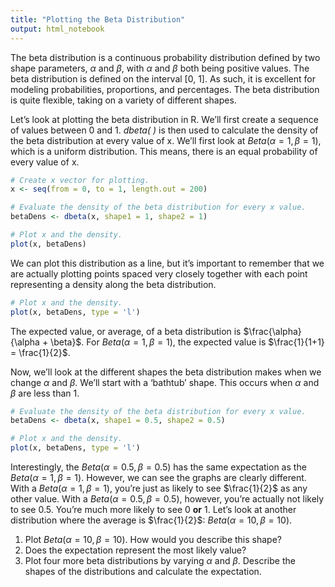 ```yaml
---
title: "Plotting the Beta Distribution"
output: html_notebook
---
```


The beta distribution is a continuous probability distribution defined by two shape parameters, $\alpha$ and $\beta$, with $\alpha$ and $\beta$ both being positive values. The beta distribution is defined on the interval [0, 1]. As such, it is excellent for modeling probabilities, proportions, and percentages. The beta distribution is quite flexible, taking on a variety of different shapes. 

Let's look at plotting the beta distribution in R. We'll first create a sequence of values between 0 and 1. *dbeta( )* is then used to calculate the density of the beta distribution at every value of x. We'll first look at $Beta(\alpha = 1, \beta = 1)$, which is a uniform distribution. This means, there is an equal probability of every value of x.    

```r
# Create x vector for plotting. 
x <- seq(from = 0, to = 1, length.out = 200)

# Evaluate the density of the beta distribution for every x value. 
betaDens <- dbeta(x, shape1 = 1, shape2 = 1)

# Plot x and the density.
plot(x, betaDens)
```

We can plot this distribution as a line, but it's important to remember that we are actually plotting points spaced very closely together with each point representing a density along the beta distribution. 

```r
# Plot x and the density. 
plot(x, betaDens, type = 'l')
```

The expected value, or average, of a beta distribution is $\frac{\alpha}{\alpha + \beta}$. For $Beta(\alpha = 1, \beta = 1)$, the expected value is $\frac{1}{1+1} = \frac{1}{2}$. 

Now, we'll look at the different shapes the beta distribution makes when we change $\alpha$ and $\beta$. We'll start with a 'bathtub' shape. This occurs when $\alpha$ and $\beta$ are less than 1. 

```r
# Evaluate the density of the beta distribution for every x value. 
betaDens <- dbeta(x, shape1 = 0.5, shape2 = 0.5)

# Plot x and the density.
plot(x, betaDens, type = 'l')
```

Interestingly, the $Beta(\alpha = 0.5, \beta = 0.5)$ has the same expectation as the $Beta(\alpha = 1, \beta = 1)$. However, we can see the graphs are clearly different. With a $Beta(\alpha = 1, \beta = 1)$, you're just as likely to see $\frac{1}{2}$ as any other value. With a $Beta(\alpha = 0.5, \beta = 0.5)$, however, you're actually not likely to see 0.5. You're much more likely to see 0 **or** 1. Let's look at another distribution where the average is $\frac{1}{2}$: $Beta(\alpha = 10, \beta = 10)$.


1) Plot $Beta(\alpha = 10, \beta = 10)$. How would you describe this shape?
2) Does the expectation represent the most likely value?
3) Plot four more beta distributions by varying $\alpha$ and $\beta$. Describe the shapes of the distributions and calculate the expectation. 










